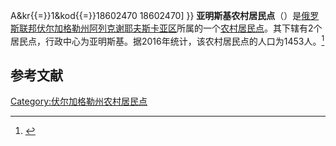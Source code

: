{{Orphan|time=2017-11-25T14:07:00+00:00}}

{{Infobox Settlement
| official_name = 亚明斯基农村居民点
| native_name = Яминское сельское поселение
| settlement_type = [[农村居民点|农村居民点]]
| subdivision_type = [[国家|国家]]
| subdivision_type1 = [[州_(俄罗斯)|州]]
| subdivision_type2 = [[区_(苏联)|区]]
| subdivision_name = {{RUS}}
| subdivision_name1 = [[伏尔加格勒州|伏尔加格勒州]]
| subdivision_name2 = [[阿列克谢耶夫斯卡亚区|阿列克谢耶夫斯卡亚区]]
| seat_type = 行政中心
| seat = 亚明斯基
| population_as_of=2016
| population_footnotes = <ref name=stat />
| population_total = 1453
| coordinates_display = inline,title
| latd =  | latm =  | lats =  | latNS = N
| longd =  | longm =  | longs =  | longEW = E
| timezone = [[莫斯科时间|MSK]]
| utc_offset = +3
| blank_name = [[俄罗斯市政土地区划代码|OKTMO编码]]
| blank_info = [http://classif.spb.ru/classificators/view/tma.php?st{{=}}A&kr{{=}}1&kod{{=}}18602470 18602470]
}}
'''亚明斯基农村居民点'''（{{lang-ru|Яминское сельское поселение}}）是[[俄罗斯联邦|俄罗斯联邦]][[伏尔加格勒州|伏尔加格勒州]][[阿列克谢耶夫斯卡亚区|阿列克谢耶夫斯卡亚区]]所属的一个[[农村居民点|农村居民点]]。其下辖有2个居民点，行政中心为亚明斯基。据2016年统计，该农村居民点的人口为1453人。<ref name=stat>{{cite web | url = http://www.gks.ru/free_doc/doc_2016/bul_dr/mun_obr2016.rar | title = Численность населения Российской Федерации по муниципальным образованиям на 1 января 2016 года | language = ru | accessdate = 2016-12-21 | archive-date = 2019-05-13 | archive-url = https://web.archive.org/web/20190513150350/http://www.gks.ru/free_doc/doc_2016/bul_dr/mun_obr2016.rar | dead-url = no }}</ref>

== 参考文献 ==
{{reflist}}

[[Category:伏尔加格勒州农村居民点|Category:伏尔加格勒州农村居民点]]


{{Russia-stub}}